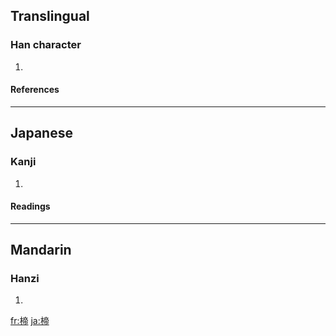 ==Translingual==
===Han character===
{{Han char|rn=75|rad=木|as=09|sn=13|four=4092<sub>7</sub>|canj=木卜月月 (DYBB)}}
# {{defn|Han|sort=木09}}
====References====
{{Han ref|kx=0541.160|dkj=15179|dj=0929.060|hdz=21254.190|uh=6974|ud=26996|bh=DDE8|bd=56808}}

----
==Japanese==
===Kanji===
{{ja-kanji|grade=|rs=木09}}
# {{defn|Japanese}} 
====Readings====
{{ja-readings|on=[[てい]] (tei), [[ち]] (chi), [[し]] (shi)|kun=[[かんざし]] (kanzashi), [[ね]] (ne)}}

----
==Mandarin==
===Hanzi===
{{cmn-hanzi|pin=[[dì]] ([[di4]])|wg=ti<sup>4</sup>}}
# {{defn|Mandarin}}

[[fr:楴]]
[[ja:楴]]